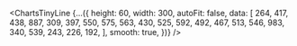 <ChartsTinyLine {...({
    height: 60,
    width: 300,
    autoFit: false,
    data: [ 264, 417, 438, 887, 309, 397, 550, 575, 563,
      430, 525, 592, 492, 467, 513, 546, 983, 340, 
      539, 243, 226, 192,
    ],
    smooth: true,
})} />